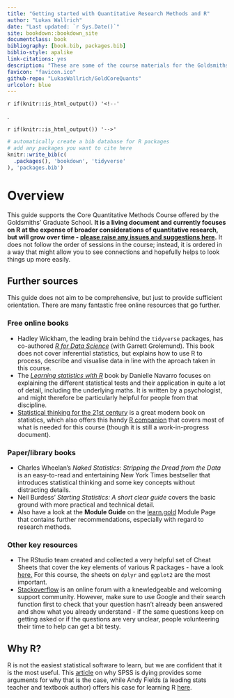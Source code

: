 ```yaml
--- 
title: "Getting started with Quantitative Research Methods and R"
author: "Lukas Wallrich"
date: "Last updated: `r Sys.Date()`"
site: bookdown::bookdown_site
documentclass: book
bibliography: [book.bib, packages.bib]
biblio-style: apalike
link-citations: yes
description: "These are some of the course materials for the Goldsmiths' Core Quantitative Research Methods course. It is a living document that will be updated regularly."
favicon: "favicon.ico"
github-repo: "LukasWallrich/GoldCoreQuants"
urlcolor: blue
---
```


`r if(knitr::is_html_output()) '<!--'`

\newpage
\textcolor{red}{Please note that \textbf{the PDF version is a supplement with limited functionality} (e.g., no interactive exercises) - we recommend that you use the webpage as much as possible}.


`r if(knitr::is_html_output()) '-->'`


```r

# automatically create a bib database for R packages
# add any packages you want to cite here
knitr::write_bib(c(
  .packages(), 'bookdown', 'tidyverse'
), 'packages.bib')

```



# Overview {-}

This guide supports the Core Quantitative Methods Course offered by the Goldsmiths' Graduate School. **It is a living document and currently focuses on R at the expense of broader considerations of quantitative research, but will grow over time - [please raise any issues and suggestions here](https://github.com/LukasWallrich/GoldCoreQuants/issues).** It does not follow the order of sessions in the course; instead, it is ordered in a way that might allow you to see connections and hopefully helps  to look things up more easily.

## Further sources

This guide does not aim to be comprehensive, but just to provide sufficient orientation. There are many fantastic free online resources that go further.

### Free online books

* Hadley Wickham, the leading brain behind the `tidyverse` packages, has co-authored [*R for Data Science*](https://r4ds.had.co.nz/index.html){target="_blank"} (with Garrett Grolemund). This book does not cover inferential statistics, but explains how to use R to process, describe and visualise data in line with the aproach taken in this course.
* The [*Learning statistics with R*](https://learningstatisticswithr.com/book/){target="_blank"} book by Danielle Navarro focuses on explaining the different statistical tests and their application in quite a lot of detail, including the underlying maths. It is written by a psychologist, and might therefore be particularly helpful for people from that discipline. 
*  [Statistical thinking for the 21st century](https://statsthinking21.github.io/statsthinking21-core-site/){target="_blank"} is a great modern book on statistics, which also offers this handy [R companion](https://statsthinking21.github.io/statsthinking21-R-site/index.html){target="_blank"} that covers most of what is needed for this course (though it is still a work-in-progress document).
  

### Paper/library books

* Charles Wheelan's *Naked Statistics: Stripping the Dread from the Data* is an easy-to-read and entertaining New York Times bestseller that introduces statistical thinking and some key concepts without distracting details. 
* Neil Burdess' *Starting Statistics: A short clear guide* covers the basic ground with more practical and technical detail.
* Also have a look at the **Module Guide** on the [learn.gold](https://learn.gold.ac.uk/){target="_blank"} Module Page that contains further recommendations, especially with regard to research methods.

### Other key resources

* The RStudio team created and collected a very helpful set of Cheat Sheets that cover the key elements of various R packages - have a look [here.](https://rstudio.com/resources/cheatsheets/){target="_blank"} For this course, the sheets on `dplyr` and `ggplot2` are the most important.
* [Stackoverflow](https://stackoverflow.com/questions/tagged/r){target="_blank"} is an online forum with a knewledgeable and welcoming support community. However, make sure to use Google and their search function first to check that your question hasn't already been answered and show what you already understand - if the same questions keep on getting asked or if the questions are very unclear, people volunteering their time to help can get a bit testy.

## Why R?

R is not the easiest statistical software to learn, but we are confident that it is the most useful. This [article](https://lindeloev.net/spss-is-dying/){target="_blank"} on why SPSS is dying provides some arguments for why that is the case, while Andy Fields (a leading stats teacher and textbook author) offers his case for learning R [here](https://padlet-uploads.storage.googleapis.com/290004173/0ce387ac71c38e2643953a2148c0cd81/why_r.html){target="_blank"}.
  
  
